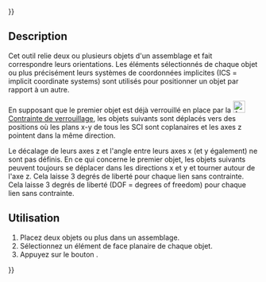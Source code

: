 {{UnfinishedDocu{{#translation:}}}}
<languages/>

{{Docnav/fr
|[[Assembly3_ConstraintLock/fr|Contrainte de verrouillage]]
|[[Assembly3_ConstraintCoincidence/fr|Contrainte de coïncidence]]
|[[Assembly3_Workbench/fr|Assembly3]]
|IconL=Assembly_ConstraintLock.svg‎‎
|IconR=Assembly_ConstraintCoincidence.svg
|IconC=Assembly3_workbench_icon.svg
}}

{{GuiCommand/fr
|Name=Assembly3 ConstraintAlignment
|Name/fr=Assembly3 Contrainte d'alignement
|Icon=Assembly_ConstraintAlignment.svg
|Workbenches=[[Assembly3_Workbench/fr|Assembly3]]
}}

== Description ==

Cet outil relie deux ou plusieurs objets d'un assemblage et fait correspondre leurs orientations. Les éléments sélectionnés de chaque objet ou plus précisément leurs systèmes de coordonnées implicites (ICS = implicit coordinate systems) sont utilisés pour positionner un objet par rapport à un autre.

En supposant que le premier objet est déjà verrouillé en place par la [[Image:Assembly ConstraintLock.svg|24px]] [[Assembly3_ConstraintLock/fr|Contrainte de verrouillage]], les objets suivants sont déplacés vers des positions où les plans x-y de tous les SCI sont coplanaires et les axes z pointent dans la même direction. 

Le décalage de leurs axes z et l'angle entre leurs axes x (et y également) ne sont pas définis.
En ce qui concerne le premier objet, les objets suivants peuvent toujours se déplacer dans les directions x et y et tourner autour de l'axe z. Cela laisse 3 degrés de liberté pour chaque lien sans contrainte.
Cela laisse 3 degrés de liberté (DOF = degrees of freedom) pour chaque lien sans contrainte.

<span id="Usage"></span>
==Utilisation== 

# Placez deux objets ou plus dans un assemblage.
# Sélectionnez un élément de face planaire de chaque objet.
# Appuyez sur le bouton {{Button|[[Image:Assembly_ConstraintAlignment.svg|16px]][[Assembly3_ConstraintAlignment/fr|Alignment]]}}.


{{Docnav/fr
|[[Assembly3_ConstraintLock/fr|Contrainte de verrouillage]]
|[[Assembly3_ConstraintCoincidence/fr|Contrainte de coïncidence]]
|[[Assembly3_Workbench/fr|Assembly3]]
|IconL=Assembly_ConstraintLock.svg‎‎
|IconR=Assembly_ConstraintCoincidence.svg
|IconC=Assembly3_workbench_icon.svg
}}

{{Userdocnavi{{#translation:}}}}